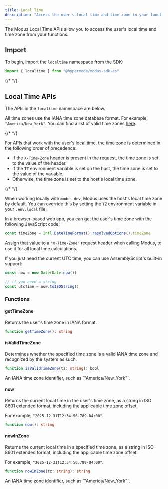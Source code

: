```yaml
---
title: Local Time
description: "Access the user's local time and time zone in your functions"
---
```



<SdkHeader language="AssemblyScript" feature="Local Time" />

The Modus Local Time APIs allow you to access the user's local time and time
zone from your functions.

## Import

To begin, import the `localtime` namespace from the SDK:

```ts
import { localtime } from "@hypermode/modus-sdk-as"
```

{/* <!-- vale Google.Headings = NO --> */}

## Local Time APIs

The APIs in the `localtime` namespace are below.

All time zones use the IANA time zone database format. For example,
`"America/New_York"`. You can find a list of valid time zones
[here](https://en.wikipedia.org/wiki/List_of_tz_database_time_zones).

<Info>

{/* <!-- vale Google.Passive = NO --> */}

For APIs that work with the user's local time, the time zone is determined in
the following order of precedence:

- If the `X-Time-Zone` header is present in the request, the time zone is set to
  the value of the header.
- If the `TZ` environment variable is set on the host, the time zone is set to
  the value of the variable.
- Otherwise, the time zone is set to the host's local time zone.

{/* <!-- vale Google.Passive = YES --> */}

</Info>

<Tip>

When working locally with `modus dev`, Modus uses the host's local time zone by
default. You can override this by setting the `TZ` environment variable in your
`.env.local` file.

</Tip>

<Tip>

In a browser-based web app, you can get the user's time zone with the following
JavaScript code:

```js
const timeZone = Intl.DateTimeFormat().resolvedOptions().timeZone
```

Assign that value to a `"X-Time-Zone"` request header when calling Modus, to use
it for all local time calculations.

</Tip>

<Tip>

If you just need the current UTC time, you can use AssemblyScript's built-in
support:

```ts
const now = new Date(Date.now())

// if you need a string
const utcTime = now.toISOString()
```

</Tip>

<SdkTip />

### Functions

#### getTimeZone

Returns the user's time zone in IANA format.

```ts
function getTimeZone(): string
```

#### isValidTimeZone

Determines whether the specified time zone is a valid IANA time zone and
recognized by the system as such.

```ts
function isValidTimeZone(tz: string): bool
```

<ResponseField name="tz" type="string" required>
  An IANA time zone identifier, such as `"America/New_York"`.
</ResponseField>

#### now

Returns the current local time in the user's time zone, as a string in ISO 8601
extended format, including the applicable time zone offset.

For example, `"2025-12-31T12:34:56.789-04:00"`.

```ts
function now(): string
```

#### nowInZone

Returns the current local time in a specified time zone, as a string in ISO 8601
extended format, including the applicable time zone offset.

For example, `"2025-12-31T12:34:56.789-04:00"`.

```ts
function nowInZone(tz: string): string
```

<ResponseField name="tz" type="string" required>
  An IANA time zone identifier, such as `"America/New_York"`.
</ResponseField>
